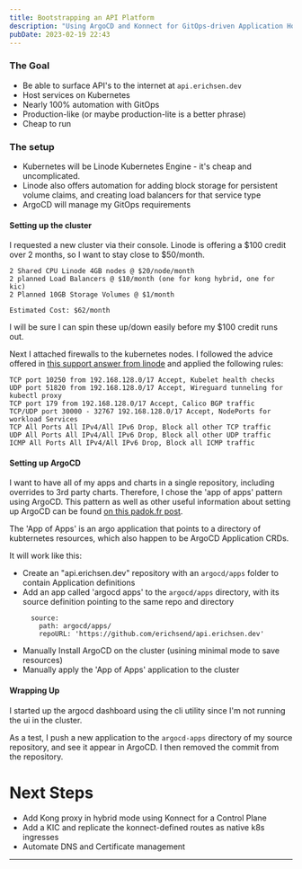 ```yaml
---
title: Bootstrapping an API Platform
description: "Using ArgoCD and Konnect for GitOps-driven Application Hosting Platform"
pubDate: 2023-02-19 22:43
---
```


### The Goal

- Be able to surface API's to the internet at `api.erichsen.dev`
- Host services on Kubernetes
- Nearly 100% automation with GitOps
- Production-like (or maybe production-lite is a better phrase)
- Cheap to run

### The setup

- Kubernetes will be Linode Kubernetes Engine - it's cheap and uncomplicated.
- Linode also offers automation for adding block storage for persistent volume claims, and creating load balancers for that service type
- ArgoCD will manage my GitOps requirements

#### Setting up the cluster

I requested a new cluster via their console. Linode is offering a $100 credit over 2 months, so I want to stay close to $50/month.

```
2 Shared CPU Linode 4GB nodes @ $20/node/month
2 planned Load Balancers @ $10/month (one for kong hybrid, one for kic)
2 Planned 10GB Storage Volumes @ $1/month

Estimated Cost: $62/month
```

I will be sure I can spin these up/down easily before my $100 credit runs out.

Next I attached firewalls to the kubernetes nodes. I followed the advice offered in [this support answer from linode](https://www.linode.com/community/questions/19155/securing-k8s-cluster) and applied the following rules:

```
TCP port 10250 from 192.168.128.0/17 Accept, Kubelet health checks
UDP port 51820 from 192.168.128.0/17 Accept, Wireguard tunneling for kubectl proxy
TCP port 179 from 192.168.128.0/17 Accept, Calico BGP traffic
TCP/UDP port 30000 - 32767 192.168.128.0/17 Accept, NodePorts for workload Services
TCP All Ports All IPv4/All IPv6 Drop, Block all other TCP traffic
UDP All Ports All IPv4/All IPv6 Drop, Block all other UDP traffic
ICMP All Ports All IPv4/All IPv6 Drop, Block all ICMP traffic
```

#### Setting up ArgoCD

I want to have all of my apps and charts in a single repository, including overrides to 3rd party charts. Therefore, I chose the 'app of apps' pattern using ArgoCD. This pattern as well as other useful information about setting up ArgoCD can be found [on this padok.fr post](https://www.padok.fr/en/blog/kubernetes-cluster-gitops).

The 'App of Apps' is an argo application that points to a directory of kubternetes resources, which also happen to be ArgoCD Application CRDs.

It will work like this:
- Create an "api.erichsen.dev" repository with an `argocd/apps` folder to contain Application definitions
- Add an app called 'argocd apps' to the `argocd/apps` directory, with its source definition pointing to the same repo and directory
  ```
    source:
      path: argocd/apps/
      repoURL: 'https://github.com/erichsend/api.erichsen.dev'
  ```
- Manually Install ArgoCD on the cluster (usining minimal mode to save resources)
- Manually apply the 'App of Apps' application to the cluster

#### Wrapping Up

I started up the argocd dashboard using the cli utility since I'm not running the ui in the cluster.

As a test, I push a new application to the `argocd-apps` directory of my source repository, and see it appear in ArgoCD. I then removed the commit from the repository.

# Next Steps
- Add Kong proxy in hybrid mode using Konnect for a Control Plane
- Add a KIC and replicate the konnect-defined routes as native k8s ingresses
- Automate DNS and Certificate management

---

